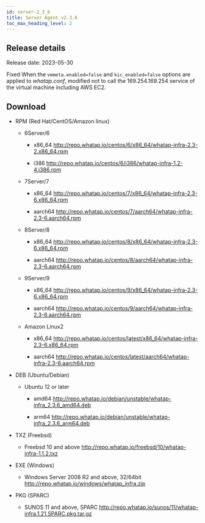```yaml
---
id: server-2_3_6
title: Server Agent v2.3.6
toc_max_heading_level: 2
---
```


## Release details

Release date: 2023-05-30

<p><Status>Fixed</Status> When the <code>vmmeta.enabled=false</code> and <code>kic_enabled=false</code> options are applied to <em>whatap.conf</em>, modified not to call the 169.254.169.254 service of the virtual machine including AWS EC2.</p>

## Download

-   RPM (Red Hat/CentOS/Amazon linux)

    -   6Server/6

        -   x86_64 http://repo.whatap.io/centos/6/x86_64/whatap-infra-2.3-2.x86_64.rpm

        -   i386 http://repo.whatap.io/centos/6/i386/whatap-infra-1.2-4.i386.rpm

    -   7Server/7

        -   x86_64 http://repo.whatap.io/centos/7/x86_64/whatap-infra-2.3-6.x86_64.rpm

        -   aarch64 http://repo.whatap.io/centos/7/aarch64/whatap-infra-2.3-6.aarch64.rpm

    -   8Server/8

        -   x86_64 http://repo.whatap.io/centos/8/x86_64/whatap-infra-2.3-6.x86_64.rpm

        -   aarch64 http://repo.whatap.io/centos/8/aarch64/whatap-infra-2.3-6.aarch64.rpm

    -   9Server/9

        -   x86_64 http://repo.whatap.io/centos/9/x86_64/whatap-infra-2.3-6.x86_64.rpm

        -   aarch64 http://repo.whatap.io/centos/9/aarch64/whatap-infra-2.3-6.aarch64.rpm

    -   Amazon Linux2

        -   x86_64 http://repo.whatap.io/centos/latest/x86_64/whatap-infra-2.3-6.x86_64.rpm

        -   aarch64 http://repo.whatap.io/centos/latest/aarch64/whatap-infra-2.3-6.aarch64.rpm

-   DEB (Ubuntu/Debian)

    -   Ubuntu 12 or later

        -   amd64 http://repo.whatap.io/debian/unstable/whatap-infra_2.3.6_amd64.deb

        -   arm64 http://repo.whatap.io/debian/unstable/whatap-infra_2.3.6_arm64.deb

-   TXZ (Freebsd)

    -   Freebsd 10 and above http://repo.whatap.io/freebsd/10/whatap-infra-1.1.2.txz

-   EXE (Windows)

    -   Windows Server 2008 R2 and above, 32/64bit http://repo.whatap.io/windows/whatap_infra.zip

-   PKG (SPARC)

    -   SUNOS 11 and above, SPARC http://repo.whatap.io/sunos/11/whatap-infra.1.21.SPARC.pkg.tar.gz
